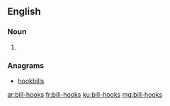 ==English==

===Noun===
{{head|en}}

# {{plural of|bill-hook}}

===Anagrams===
* [[hookbills#English|hookbills]]

[[ar:bill-hooks]]
[[fr:bill-hooks]]
[[ku:bill-hooks]]
[[mg:bill-hooks]]